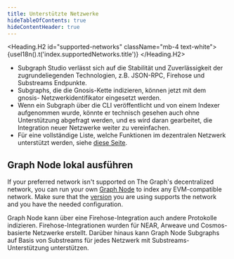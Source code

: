 ```yaml
---
title: Unterstützte Netzwerke
hideTableOfContents: true
hideContentHeader: true
---
```




<Heading.H2 id="supported-networks" className="mb-4 text-white">
  {useI18n().t('index.supportedNetworks.title')}
</Heading.H2>

<NetworksTable networks={props.networks} />

- Subgraph Studio verlässt sich auf die Stabilität und Zuverlässigkeit der zugrundeliegenden Technologien, z.B. JSON-RPC, Firehose und Substreams Endpunkte.
- Subgraphs, die die Gnosis-Kette indizieren, können jetzt mit dem gnosis- Netzwerkidentifikator eingesetzt werden.
- Wenn ein Subgraph über die CLI veröffentlicht und von einem Indexer aufgenommen wurde, könnte er technisch gesehen auch ohne Unterstützung abgefragt werden, und es wird daran gearbeitet, die Integration neuer Netzwerke weiter zu vereinfachen.
- Für eine vollständige Liste, welche Funktionen im dezentralen Netzwerk unterstützt werden, siehe [diese Seite](https://github.com/graphprotocol/indexer/blob/main/docs/feature-support-matrix.md).

## Graph Node lokal ausführen

If your preferred network isn't supported on The Graph's decentralized network, you can run your own [Graph Node](https://github.com/graphprotocol/graph-node) to index any EVM-compatible network. Make sure that the [version](https://github.com/graphprotocol/graph-node/releases) you are using supports the network and you have the needed configuration.

Graph Node kann über eine Firehose-Integration auch andere Protokolle indizieren. Firehose-Integrationen wurden für NEAR, Arweave und Cosmos-basierte Netzwerke erstellt. Darüber hinaus kann Graph Node Subgraphs auf Basis von Substreams für jedes Netzwerk mit Substreams-Unterstützung unterstützen.

